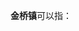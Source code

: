 '''金桥镇'''可以指：
{{PRC admin/disambig|31/01/15/120/000|43/04/26/102/000|50/01/10/106/000|51/01/22/116/000}}
{{disambig|cat=三字中国镇名消歧义}}